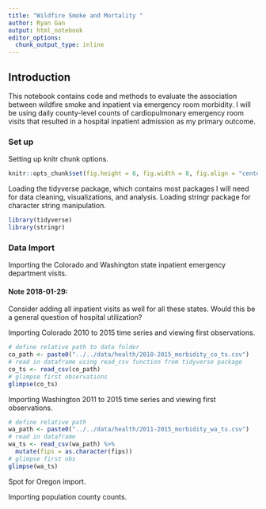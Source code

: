 ```yaml
---
title: "Wildfire Smoke and Mortality "
author: Ryan Gan
output: html_notebook
editor_options: 
  chunk_output_type: inline
---
```


## Introduction

This notebook contains code and methods to evaluate the association between wildfire smoke and inpatient via emergency room morbidity. I will be using daily county-level counts of cardiopulmonary emergency room visits that resulted in a hospital inpatient admission as my primary outcome.

### Set up

Setting up knitr chunk options.

```r
knitr::opts_chunk$set(fig.height = 6, fig.width = 8, fig.align = "center")
```

Loading the tidyverse package, which contains most packages I will need for data cleaning, visualizations, and analysis. Loading stringr package for character string manipulation.

```r
library(tidyverse)
library(stringr)
```

### Data Import

Importing the Colorado and Washington state inpatient emergency department visits.

#### Note 2018-01-29: 
Consider adding all inpatient visits as well for all these states. Would this be a general question of hospital utilization?

Importing Colorado 2010 to 2015 time series and viewing first observations.

```r
# define relative path to data folder
co_path <- paste0("../../data/health/2010-2015_morbidity_co_ts.csv")
# read in dataframe using read_csv function from tidyverse package
co_ts <- read_csv(co_path) 
# glimpse first observations
glimpse(co_ts)
```

Importing Washington 2011 to 2015 time series and viewing first observations.

```r
# define relative path
wa_path <- paste0("../../data/health/2011-2015_morbidity_wa_ts.csv")
# read in dataframe
wa_ts <- read_csv(wa_path) %>% 
  mutate(fips = as.character(fips))
# glimpse first obs
glimpse(wa_ts)
```

Spot for Oregon import.

Importing population county counts.
